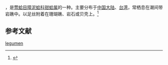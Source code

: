 {{noteTA
|T=zh-cn:豆荚钳蛤; zh-tw:白障泥蛤;
|1=zh-cn:豆荚钳蛤; zh-tw:白障泥蛤;
}}
{{Speciesbox
| name = 豆荚钳蛤
| image = 
| image_width = 
| genus = Isognomon
| species = legumen
| authority = (Gmelin, 1791)
}}
{{地区用词4|start=学名：''{{lang|la|Isognomon legumen}}''|cn=豆荚钳蛤|tw=白障泥蛤|as=称}}，是[[莺蛤目|莺蛤目]][[障泥蛤科|障泥蛤科]][[钳蛤属|钳蛤属]]的一种。主要分布于[[中国大陆|中国大陆]]、[[台湾|台湾]]，常栖息在潮间带岩礁中。以足丝附着在珊瑚礁、岩石或贝壳上。<ref>{{cite web|url=http://shell.sinica.edu.tw/chinese/shellbase_detail.php?science_no=2272|title=国际贝库：豆荚钳蛤|publisher=台湾贝类资料库|accessdate=2009-08-11|archive-date=2016-03-04|archive-url=https://web.archive.org/web/20160304105003/http://shell.sinica.edu.tw/chinese/shellbase_detail.php?science_no=2272|dead-url=no}}</ref>

== 参考文献 ==
{{reflist|2}}
{{Taxonbar|from=Q13370997}}

[[Category:钳蛤属|legumen]]